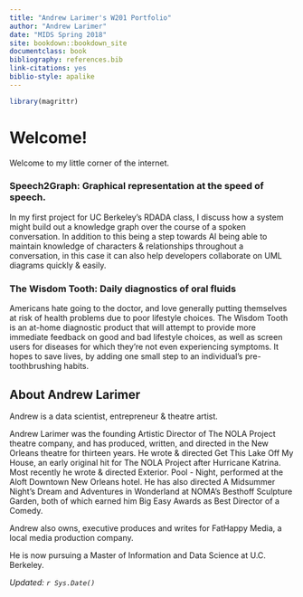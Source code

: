 ```yaml
---
title: "Andrew Larimer's W201 Portfolio"
author: "Andrew Larimer"
date: "MIDS Spring 2018"
site: bookdown::bookdown_site
documentclass: book
bibliography: references.bib
link-citations: yes
biblio-style: apalike
---
```


<!-- This won't be displayed but it will initialize your R session. Add any R libraries you need here. -->
```r
library(magrittr)
```


# Welcome! {-}

<!-- You can include images saved within your repo... 
{r hello-world,echo=FALSE,fig.cap='Hello World!',fig.align='center',out.width='50%'}
knitr::include_graphics('img/hello-world.png')
-->

Welcome to my little corner of the internet.

<!-- Below this line is just examples of how you can embed video from Google Drive. First you have to enable sharing, then just get the object ID which is that long string between d/ and /preview and will also be appended to any sharing link you generate for your video. 
<p>
{r hello-benji,echo=FALSE,fig.cap='Hello Benjamin Franklin!',fig.align='center'}
knitr::include_url('https://drive.google.com/file/d/0B6bobRDQR96iVEV3SXJJal9CczQ/preview')
-->

### Speech2Graph: Graphical representation at the speed of speech. {-}

In my first project for UC Berkeley's RDADA class, I discuss how a system might build out a knowledge graph over the course of a spoken conversation. In addition to this being a step towards AI being able to maintain knowledge of characters & relationships throughout a conversation, in this case it can also help developers collaborate on UML diagrams quickly & easily.

### The Wisdom Tooth: Daily diagnostics of oral fluids {-}

Americans hate going to the doctor, and love generally putting themselves at risk of health problems due to poor lifestyle choices. The Wisdom Tooth is an at-home diagnostic product that will attempt to provide more immediate feedback on good and bad lifestyle choices, as well as screen users for diseases for which they're not even experiencing symptoms. It hopes to save lives, by adding one small step to an individual's pre-toothbrushing habits.


## About Andrew Larimer {-}

Andrew is a data scientist, entrepreneur & theatre artist.

Andrew Larimer was the founding Artistic Director of The NOLA Project theatre company, and has produced, written, and directed in the New Orleans theatre for thirteen years. He wrote & directed Get This Lake Off My House, an early original hit for The NOLA Project after Hurricane Katrina. Most recently he wrote & directed Exterior. Pool - Night, performed at the Aloft Downtown New Orleans hotel. He has also directed A Midsummer Night’s Dream and Adventures in Wonderland at NOMA’s Besthoff Sculpture Garden, both of which earned him Big Easy Awards as Best Director of a Comedy.

Andrew also owns, executive produces and writes for FatHappy Media, a local media production company.

He is now pursuing a Master of Information and Data Science at U.C. Berkeley.

*Updated: `r Sys.Date()`*

